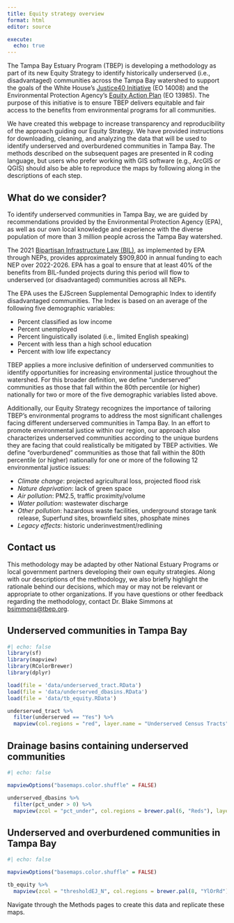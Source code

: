 ```yaml
---
title: Equity strategy overview
format: html
editor: source

execute:
  echo: true
---
```


The Tampa Bay Estuary Program (TBEP) is developing a methodology as part of its new Equity Strategy to identify historically underserved (i.e., disadvantaged) communities across the Tampa Bay watershed to support the goals of the White House's [Justice40 Initiative](https://www.whitehouse.gov/environmentaljustice/justice40/){target="_blank"} (EO 14008) and the Environmental Protection Agency's [Equity Action Plan](https://www.epa.gov/environmentaljustice/equity-action-plan){target="_blank"} (EO 13985). The purpose of this initiative is to ensure TBEP delivers equitable and fair access to the benefits from environmental programs for all communities.

We have created this webpage to increase transparency and reproducibility of the approach guiding our Equity Strategy. We have provided instructions for downloading, cleaning, and analyzing the data that will be used to identify underserved and overburdened communities in Tampa Bay. The methods described on the subsequent pages are presented in R coding language, but users who prefer working with GIS software (e.g., ArcGIS or QGIS) should also be able to reproduce the maps by following along in the descriptions of each step.

## What do we consider?

To identify underserved communities in Tampa Bay, we are guided by recommendations provided by the Environmental Protection Agency (EPA), as well as our own local knowledge and experience with the diverse population of more than 3 million people across the Tampa Bay watershed.

The 2021 [Bipartisan Infrastructure Law (BIL)](%22https://www.govinfo.gov/content/pkg/PLAW-117publ58/pdf/PLAW-117publ58.pdf%22), as implemented by EPA through NEPs, provides approximately \$909,800 in annual funding to each NEP over 2022-2026. EPA has a goal to ensure that at least 40% of the benefits from BIL-funded projects during this period will flow to underserved (or disadvantaged) communities across all NEPs.

The EPA uses the EJScreen Supplemental Demographic Index to identify disadvantaged communities. The Index is based on an average of the following five demographic variables:

-   Percent classified as low income
-   Percent unemployed
-   Percent linguistically isolated (i.e., limited English speaking)
-   Percent with less than a high school education
-   Percent with low life expectancy

TBEP applies a more inclusive definition of underserved communities to identify opportunities for increasing environmental justice throughout the watershed. For this broader definition, we define "underserved" communities as those that fall within the 80th percentile (or higher) nationally for two or more of the five demographic variables listed above.

Additionally, our Equity Strategy recognizes the importance of tailoring TBEP's environmental programs to address the most significant challenges facing different underserved communities in Tampa Bay. In an effort to promote environmental justice within our region, our approach also characterizes underserved communities according to the unique burdens they are facing that could realistically be mitigated by TBEP activities. We define "overburdened" communities as those that fall within the 80th percentile (or higher) nationally for one or more of the following 12 environmental justice issues:

-   *Climate change*: projected agricultural loss, projected flood risk
-   *Nature deprivation*: lack of green space
-   *Air pollution*: PM2.5, traffic proximity/volume
-   *Water pollution*: wastewater discharge
-   *Other pollution*: hazardous waste facilities, underground storage tank release, Superfund sites, brownfield sites, phosphate mines
-   *Legacy effects*: historic underinvestment/redlining

## Contact us

This methodology may be adapted by other National Estuary Programs or local government partners developing their own equity strategies. Along with our descriptions of the methodology, we also briefly highlight the rationale behind our decisions, which may or may not be relevant or appropriate to other organizations. If you have questions or other feedback regarding the methodology, contact Dr. Blake Simmons at [bsimmons\@tbep.org](mailto:bsimmons@tbep.org).

## Underserved communities in Tampa Bay

```r
#| echo: false
library(sf)
library(mapview)
library(RColorBrewer)
library(dplyr)

load(file = 'data/underserved_tract.RData')
load(file = 'data/underserved_dbasins.RData')
load(file = 'data/tb_equity.RData')

underserved_tract %>%
  filter(underserved == "Yes") %>%
  mapview(col.regions = "red", layer.name = "Underserved Census Tracts")
```

## Drainage basins containing underserved communities

```r
#| echo: false

mapviewOptions("basemaps.color.shuffle" = FALSE)

underserved_dbasins %>%
  filter(pct_under > 0) %>%
  mapview(zcol = "pct_under", col.regions = brewer.pal(6, "Reds"), layer.name = "Underserved Tracts (% of DB)", label = "WATERBODY_NAME")
```

## Underserved and overburdened communities in Tampa Bay

```r
#| echo: false

mapviewOptions("basemaps.color.shuffle" = FALSE)

tb_equity %>%
  mapview(zcol = "thresholdEJ_N", col.regions = brewer.pal(8, "YlOrRd"), layer.name = "No. of Burdens", label = "EJissues1")
```

Navigate through the Methods pages to create this data and replicate these maps.
